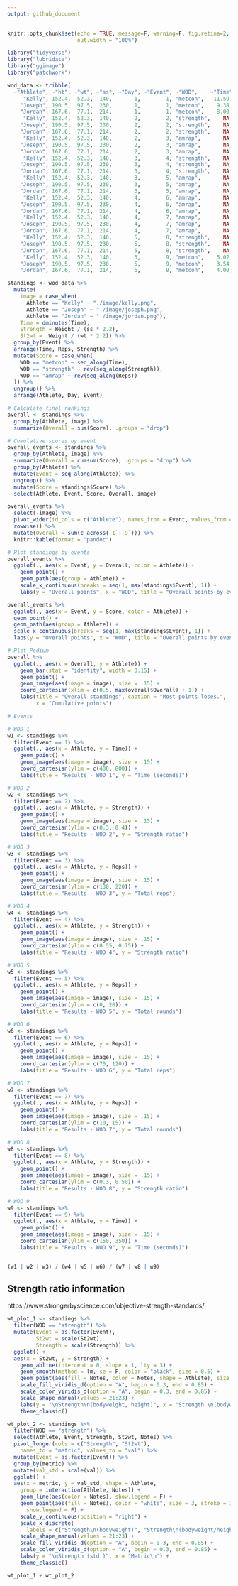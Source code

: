```yaml
---
output: github_document
---
```


```r
knitr::opts_chunk$set(echo = TRUE, message=F, warning=F, fig.retina=2, 
                      out.width = "100%")
```

```r
library("tidyverse")
library("lubridate")
library("ggimage")
library("patchwork")
```

```r
wod_data <- tribble(
  ~"Athlete", ~"ht", ~"wt", ~"ss", ~"Day", ~"Event", ~"WOD",    ~"Time", ~"Reps", ~"Weight", ~"Score", ~"Notes", 
     "Kelly", 152.4,  52.3,  140,       1,        1, "metcon",   11.59,      NA,         NA,       NA,  "du, fs, row", 
    "Joseph", 190.5,  97.5,  230,       1,        1, "metcon",    9.38,      NA,         NA,       NA,  "du, fs, row", 
    "Jordan", 167.6,  77.1,  214,       1,        1, "metcon",    8.00,      NA,         NA,       NA,  "du, fs, row", 
     "Kelly", 152.4,  52.3,  140,       2,        2, "strength",    NA,      NA,        105,       NA,  "push press", 
    "Joseph", 190.5,  97.5,  230,       2,        2, "strength",    NA,      NA,        185,       NA,  "push press", 
    "Jordan", 167.6,  77.1,  214,       2,        2, "strength",    NA,      NA,        165,       NA,  "push press", 
     "Kelly", 152.4,  52.3,  140,       2,        3, "amrap",       NA,     199,         NA,       NA,  "pp, up downs", 
    "Joseph", 190.5,  97.5,  230,       2,        3, "amrap",       NA,     163,         NA,       NA,  "pp, up downs", 
    "Jordan", 167.6,  77.1,  214,       2,        3, "amrap",       NA,     187,         NA,       NA,  "pp, up downs", 
     "Kelly", 152.4,  52.3,  140,       3,        4, "strength",    NA,      NA,        205,       NA,  "deadlift", 
    "Joseph", 190.5,  97.5,  230,       3,        4, "strength",    NA,      NA,        315,       NA,  "deadlift", 
    "Jordan", 167.6,  77.1,  214,       3,        4, "strength",    NA,      NA,        325,       NA,  "deadlift", 
     "Kelly", 152.4,  52.3,  140,       3,        5, "amrap",       NA,    12.0,         NA,       NA,  "bp, dl, t2b", 
    "Joseph", 190.5,  97.5,  230,       3,        5, "amrap",       NA,    9.10,         NA,       NA,  "bp, dl, t2b", 
    "Jordan", 167.6,  77.1,  214,       3,        5, "amrap",       NA,   12.10,         NA,       NA,  "bp, dl, t2b", 
     "Kelly", 152.4,  52.3,  140,       4,        6, "amrap",       NA,      90,         NA,       NA,  "pu", 
    "Joseph", 190.5,  97.5,  230,       4,        6, "amrap",       NA,      85,         NA,       NA,  "pu", 
    "Jordan", 167.6,  77.1,  214,       4,        6, "amrap",       NA,     109,         NA,       NA,  "pu", 
     "Kelly", 152.4,  52.3,  140,       4,        7, "amrap",       NA,   13.14,         NA,       NA,  "bp, dl, t2b", 
    "Joseph", 190.5,  97.5,  230,       4,        7, "amrap",       NA,   12.16,         NA,       NA,  "bp, dl, t2b", 
    "Jordan", 167.6,  77.1,  214,       4,        7, "amrap",       NA,   13.10,         NA,       NA,  "bp, dl, t2b", 
     "Kelly", 152.4,  52.3,  140,       5,        8, "strength",    NA,      NA,        115,       NA,  "hpc", 
    "Joseph", 190.5,  97.5,  230,       5,        8, "strength",    NA,      NA,        225,       NA,  "hpc", 
    "Jordan", 167.6,  77.1,  214,       5,        8, "strength",    NA,      NA,        205,       NA,  "hpc", 
     "Kelly", 152.4,  52.3,  140,       5,        9, "metcon",    5.02,      NA,         NA,       NA,  "pc, bjo", 
    "Joseph", 190.5,  97.5,  230,       5,        9, "metcon",    3.54,      NA,         NA,       NA,  "pc, bjo", 
    "Jordan", 167.6,  77.1,  214,       5,        9, "metcon",    4.00,      NA,         NA,       NA,  "pc, bjo") 
```

```r
standings <- wod_data %>% 
  mutate(
    image = case_when(
      Athlete == "Kelly" ~ "./image/kelly.png", 
      Athlete == "Joseph" ~ "./image/joseph.png", 
      Athlete == "Jordan" ~ "./image/jordan.png"), 
    Time = dminutes(Time), 
    Strength = Weight / (ss * 2.2), 
    St2wt =  Weight / (wt * 2.2)) %>% 
  group_by(Event) %>% 
  arrange(Time, Reps, Strength) %>% 
  mutate(Score = case_when(
    WOD == "metcon" ~ seq_along(Time), 
    WOD == "strength" ~ rev(seq_along(Strength)),
    WOD == "amrap" ~ rev(seq_along(Reps))
  )) %>% 
  ungroup() %>% 
  arrange(Athlete, Day, Event)
```


```r
# Calculate final rankings
overall <- standings %>% 
  group_by(Athlete, image) %>% 
  summarize(Overall = sum(Score), .groups = "drop")

# Cumulative scores by event
overall_events <- standings %>% 
  group_by(Athlete, image) %>% 
  summarize(Overall = cumsum(Score), .groups = "drop") %>% 
  group_by(Athlete) %>% 
  mutate(Event = seq_along(Athlete)) %>% 
  ungroup() %>% 
  mutate(Score = standings$Score) %>% 
  select(Athlete, Event, Score, Overall, image)
```

```r
overall_events %>% 
  select(-image) %>% 
  pivot_wider(id_cols = c("Athlete"), names_from = Event, values_from = Score) %>% 
  rowwise() %>% 
  mutate(Overall = sum(c_across(`1`:`9`))) %>% 
  knitr::kable(format = "pandoc")
```

```r
# Plot standings by events
overall_events %>% 
  ggplot(., aes(x = Event, y = Overall, color = Athlete)) + 
    geom_point() + 
    geom_path(aes(group = Athlete)) + 
    scale_x_continuous(breaks = seq(1, max(standings$Event), 1)) + 
    labs(y = "Overall points", x = "WOD", title = "Overall points by event")
```

```r
overall_events %>% 
  ggplot(., aes(x = Event, y = Score, color = Athlete)) + 
  geom_point() + 
  geom_path(aes(group = Athlete)) + 
  scale_x_continuous(breaks = seq(1, max(standings$Event), 1)) + 
  labs(y = "Overall points", x = "WOD", title = "Overall points by event")
```


```r
# Plot Podium
overall %>% 
  ggplot(., aes(x = Overall, y = Athlete)) + 
    geom_bar(stat = "identity", width = 0.15) + 
    geom_point() + 
    geom_image(aes(image = image), size = .15) + 
    coord_cartesian(xlim = c(0.5, max(overall$Overall) + 1)) + 
    labs(title = "Overall standings", caption = "Most points loses.", 
         x = "Cumulative points")
```



```r
# Events

# WOD 1
w1 <- standings %>% 
  filter(Event == 1) %>% 
  ggplot(., aes(x = Athlete, y = Time)) + 
    geom_point() + 
    geom_image(aes(image = image), size = .15) + 
    coord_cartesian(ylim = c(400, 800)) + 
    labs(title = "Results - WOD 1", y = "Time (seconds)")

# WOD 2
w2 <- standings %>% 
  filter(Event == 2) %>% 
  ggplot(., aes(x = Athlete, y = Strength)) + 
    geom_point() + 
    geom_image(aes(image = image), size = .15) + 
    coord_cartesian(ylim = c(0.3, 0.4)) + 
    labs(title = "Results - WOD 2", y = "Strength ratio")

# WOD 3
w3 <- standings %>% 
  filter(Event == 3) %>% 
  ggplot(., aes(x = Athlete, y = Reps)) + 
    geom_point() + 
    geom_image(aes(image = image), size = .15) + 
    coord_cartesian(ylim = c(130, 220)) + 
    labs(title = "Results - WOD 3", y = "Total reps")

# WOD 4
w4 <- standings %>% 
  filter(Event == 4) %>% 
  ggplot(., aes(x = Athlete, y = Strength)) + 
    geom_point() + 
    geom_image(aes(image = image), size = .15) + 
    coord_cartesian(ylim = c(0.55, 0.75)) + 
    labs(title = "Results - WOD 4", y = "Strength ratio")

# WOD 5
w5 <- standings %>% 
  filter(Event == 5) %>% 
  ggplot(., aes(x = Athlete, y = Reps)) + 
    geom_point() + 
    geom_image(aes(image = image), size = .15) + 
    coord_cartesian(ylim = c(0, 20)) + 
    labs(title = "Results - WOD 5", y = "Total rounds")

# WOD 6
w6 <- standings %>% 
  filter(Event == 6) %>% 
  ggplot(., aes(x = Athlete, y = Reps)) + 
    geom_point() + 
    geom_image(aes(image = image), size = .15) + 
    coord_cartesian(ylim = c(70, 120)) + 
    labs(title = "Results - WOD 6", y = "Total reps")

# WOD 7
w7 <- standings %>% 
  filter(Event == 7) %>% 
  ggplot(., aes(x = Athlete, y = Reps)) + 
    geom_point() + 
    geom_image(aes(image = image), size = .15) + 
    coord_cartesian(ylim = c(10, 15)) + 
    labs(title = "Results - WOD 7", y = "Total rounds")

# WOD 8
w8 <- standings %>% 
  filter(Event == 8) %>% 
  ggplot(., aes(x = Athlete, y = Strength)) + 
    geom_point() + 
    geom_image(aes(image = image), size = .15) + 
    coord_cartesian(ylim = c(0.3, 0.50)) + 
    labs(title = "Results - WOD 8", y = "Strength ratio")

# WOD 9
w9 <- standings %>% 
  filter(Event == 9) %>% 
  ggplot(., aes(x = Athlete, y = Time)) + 
    geom_point() + 
    geom_image(aes(image = image), size = .15) + 
    coord_cartesian(ylim = c(150, 350)) + 
    labs(title = "Results - WOD 9", y = "Time (seconds)")


(w1 | w2 | w3) / (w4 | w5 | w6) / (w7 | w8 | w9)

```






## Strength ratio information

https://www.strongerbyscience.com/objective-strength-standards/

```r
wt_plot_1 <- standings %>% 
  filter(WOD == "strength") %>% 
  mutate(Event = as.factor(Event), 
         St2wt = scale(St2wt), 
         Strength = scale(Strength)) %>% 
  ggplot() +  
  aes(x = St2wt, y = Strength) + 
    geom_abline(intercept = 0, slope = 1, lty = 3) + 
    geom_smooth(method = lm, se = F, color = "black", size = 0.5) +
    geom_point(aes(fill = Notes, color = Notes, shape = Athlete), size = 3) + 
    scale_fill_viridis_d(option = "A", begin = 0.3, end = 0.85) + 
    scale_color_viridis_d(option = "A", begin = 0.3, end = 0.85) + 
    scale_shape_manual(values = 21:23) + 
    labs(y = "\nStrength\n(bodyweight, height)", x = "Strength \n(bodyweight)\n") + 
    theme_classic()  

wt_plot_2 <- standings %>% 
  filter(WOD == "strength") %>% 
  select(Athlete, Event, Strength, St2wt, Notes) %>% 
  pivot_longer(cols = c("Strength", "St2wt"), 
    names_to = "metric", values_to = "val") %>% 
  mutate(Event = as.factor(Event)) %>% 
  group_by(metric) %>% 
  mutate(val_std = scale(val)) %>% 
  ggplot() + 
  aes(x = metric, y = val_std, shape = Athlete, 
    group = interaction(Athlete, Notes)) + 
    geom_line(aes(color = Notes), show.legend = F) + 
    geom_point(aes(fill = Notes), color = "white", size = 3, stroke = 1, 
      show.legend = F) + 
    scale_y_continuous(position = "right") + 
    scale_x_discrete(
      labels = c("Strength\n(bodyweight)", "Strength\n(bodyweight/height)")) + 
    scale_shape_manual(values = 21:23) + 
    scale_fill_viridis_d(option = "A", begin = 0.3, end = 0.85) + 
    scale_color_viridis_d(option = "A", begin = 0.3, end = 0.85) + 
    labs(y = "\nStrength (std.)", x = "Metric\n") + 
    theme_classic()

wt_plot_1 + wt_plot_2
```
